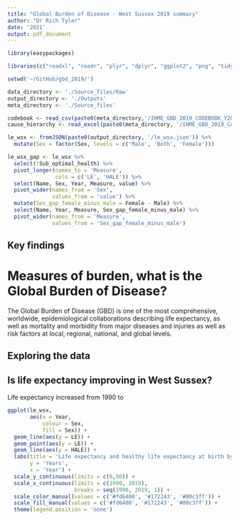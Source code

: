 ---
title: "Global Burden of Disease - West Sussex 2019 summary"
author: "Dr Rich Tyler"
date: '2021'
output: pdf_document
---

```{r setup, echo=FALSE}
library(easypackages)

libraries(c("readxl", "readr", "plyr", "dplyr", "ggplot2", "png", "tidyverse", "reshape2", "scales", "viridis", "rgdal", "officer", "flextable", "tmaptools", "lemon", "fingertipsR", "jsonlite"))

setwd('~/GitHub/gbd_2019/')

data_directory <- './Source_files/Raw'
output_directory <- './Outputs'
meta_directory <- './Source_files'

codebook <- read_csv(paste0(meta_directory,'/IHME_GBD_2019_CODEBOOK_Y2020M11D25.csv'))
cause_hierarchy <- read_excel(paste0(meta_directory, '/IHME_GBD_2019_CAUSE_HIERARCHY_Y2020M11D25.xlsx'))

le_wsx <- fromJSON(paste0(output_directory, '/le_wsx.json')) %>% 
  mutate(Sex = factor(Sex, levels = c('Male', 'Both', 'Female')))

le_wsx_gap <- le_wsx %>% 
  select(!Sub_optimal_health) %>% 
  pivot_longer(names_to = 'Measure',
               cols = c('LE', 'HALE')) %>% 
  select(Name, Sex, Year, Measure, value) %>% 
  pivot_wider(names_from = 'Sex',
              values_from = 'value') %>% 
  mutate(Sex_gap_female_minus_male = Female - Male) %>% 
  select(Name, Year, Measure, Sex_gap_female_minus_male) %>% 
  pivot_wider(names_from = 'Measure',
              values_from = 'Sex_gap_female_minus_male')
```

## Key findings

# Measures of burden, what is the Global Burden of Disease?

The Global Burden of Disease (GBD) is one of the most comprehensive, worldwide, epidemiological collaborations describing life expectancy, as well as mortality and morbidity from major diseases and injuries as well as risk factors at local, regional, national, and global levels.

## Exploring the data

## Is life expectancy improving in West Sussex?

Life expectancy increased from 1990 to 

``` {r Life_expectancy, echo = FALSE} 


ggplot(le_wsx,
       aes(x = Year,
           colour = Sex,
           fill = Sex)) +
  geom_line(aes(y = LE)) +
  geom_point(aes(y = LE)) +
  geom_line(aes(y = HALE)) +
  labs(title = 'Life expectancy and healthy life expectancy at birth by sex; West Sussex; 1990-2019',
       y = 'Years',
       x = 'Year') +
  scale_y_continuous(limits = c(0,90)) +
  scale_x_continuous(limits = c(1990, 2019),
                     breaks = seq(1990, 2019, 1)) +
  scale_color_manual(values = c('#fd6400', '#172243', '#00c3ff')) +
  scale_fill_manual(values = c('#fd6400', '#172243', '#00c3ff')) +
  theme(legend.position = 'none')

```
